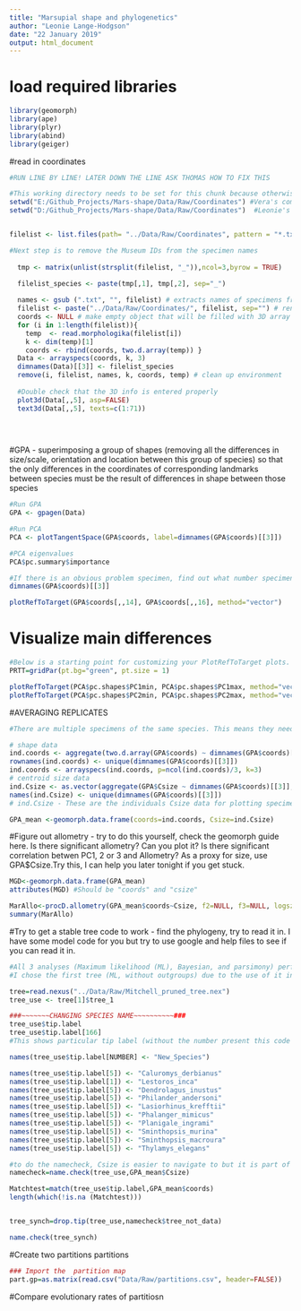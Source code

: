 ```yaml
---
title: "Marsupial shape and phylogenetics"
author: "Leonie Lange-Hodgson"
date: "22 January 2019"
output: html_document
---
```



# load required libraries

```r

library(geomorph)
library(ape)
library(plyr)
library(abind)
library(geiger)

```
#read in coordinates
```r

#RUN LINE BY LINE! LATER DOWN THE LINE ASK THOMAS HOW TO FIX THIS

#This working directory needs to be set for this chunk because otherwise it won't find the files. It is an issue of rmd talking to R itself.
setwd("E:/Github_Projects/Mars-shape/Data/Raw/Coordinates") #Vera's computer
setwd("D:/Github_Projects/Mars-shape/Data/Raw/Coordinates")  #Leonie's computer


filelist <- list.files(path= "../Data/Raw/Coordinates", pattern = "*.txt")

#Next step is to remove the Museum IDs from the specimen names   
  
  tmp <- matrix(unlist(strsplit(filelist, "_")),ncol=3,byrow = TRUE)   

  filelist_species <- paste(tmp[,1], tmp[,2], sep="_")
  
  names <- gsub (".txt", "", filelist) # extracts names of specimens from the file name
  filelist <- paste("../Data/Raw/Coordinates/", filelist, sep="") # rename with path
  coords <- NULL # make empty object that will be filled with 3D array of coordinate data
  for (i in 1:length(filelist)){
    temp  <- read.morphologika(filelist[i]) 
    k <- dim(temp)[1] 
    coords <- rbind(coords, two.d.array(temp)) }
  Data <- arrayspecs(coords, k, 3) 
  dimnames(Data)[[3]] <- filelist_species
  remove(i, filelist, names, k, coords, temp) # clean up environment
  
  #Double check that the 3D info is entered properly
  plot3d(Data[,,5], asp=FALSE)
  text3d(Data[,,5], texts=c(1:71))

  
  
```

#GPA - superimposing a group of shapes (removing all the differences in size/scale, orientation and location between this group of species) so that the only differences in the coordinates of corresponding landmarks between species must be the result of differences in shape between those species
```r
#Run GPA
GPA <- gpagen(Data)

#Run PCA
PCA <- plotTangentSpace(GPA$coords, label=dimnames(GPA$coords)[[3]])

#PCA eigenvalues
PCA$pc.summary$importance

#If there is an obvious problem specimen, find out what number specimen it is on the GPA
dimnames(GPA$coords)[[3]]

plotRefToTarget(GPA$coords[,,14], GPA$coords[,,16], method="vector")

```


# Visualize main differences
```r

#Below is a starting point for customizing your PlotRefToTarget plots. I recommend playing with this! This then gets fed into plotRefToTarget as per below.
PRTT=gridPar(pt.bg="green", pt.size = 1)

plotRefToTarget(PCA$pc.shapes$PC1min, PCA$pc.shapes$PC1max, method="vector", mag=0.6,gridPars = PRTT)
plotRefToTarget(PCA$pc.shapes$PC2min, PCA$pc.shapes$PC2max, method="vector") #Back to standard grey
```

#AVERAGING REPLICATES

```r
#There are multiple specimens of the same species. This means they need to be averaged before continuing 

# shape data
ind.coords <- aggregate(two.d.array(GPA$coords) ~ dimnames(GPA$coords)[[3]], FUN=mean)[,-1]
rownames(ind.coords) <- unique(dimnames(GPA$coords)[[3]])
ind.coords <- arrayspecs(ind.coords, p=ncol(ind.coords)/3, k=3)
# centroid size data
ind.Csize <- as.vector(aggregate(GPA$Csize ~ dimnames(GPA$coords)[[3]], FUN=mean)[,-1])
names(ind.Csize) <- unique(dimnames(GPA$coords)[[3]])
# ind.Csize - These are the individuals Csize data for plotting specimen allometry graphs

GPA_mean <-geomorph.data.frame(coords=ind.coords, Csize=ind.Csize)

```
#Figure out allometry - try to do this yourself, check the geomorph guide here. Is there significant allometry? Can you plot it? Is there significant correlation betwen PC1, 2 or 3 and Allometry? As a proxy for size, use GPA$Csize.Try this, I can help you later tonight if you get stuck.

```r
MGD<-geomorph.data.frame(GPA_mean)
attributes(MGD) #Should be "coords" and "csize"

MarAllo<-procD.allometry(GPA_mean$coords~Csize, f2=NULL, f3=NULL, logsz=TRUE, data=MGD, iter=149, print.progress=FALSE)
summary(MarAllo)

```

#Try to get a stable tree code to work - find the phylogeny, try to read it in. I have some model code for you but try to use google and help files to see if you can read it in.

```r
#All 3 analyses (Maximum likelihood (ML), Bayesian, and parsimony) performed in Mitchell et al. (2014) resulted in well-resolved and concordant trees.
#I chose the first tree (ML, without outgroups) due to the use of it in their further analyses

tree=read.nexus("../Data/Raw/Mitchell_pruned_tree.nex")
tree_use <- tree[1]$tree_1

###~~~~~~~CHANGING SPECIES NAME~~~~~~~~~~###
tree_use$tip.label
tree_use$tip.label[166]  
#This shows particular tip label (without the number present this code will provide you with all the tip labels)

names(tree_use$tip.label[NUMBER] <- "New_Species")

names(tree_use$tip.label[5]) <- "Caluromys_derbianus"
names(tree_use$tip.label[1]) <- "Lestoros_inca"
names(tree_use$tip.label[5]) <- "Dendrolagus_inustus"
names(tree_use$tip.label[5]) <- "Philander_andersoni"
names(tree_use$tip.label[5]) <- "Lasiorhinus_krefftii"
names(tree_use$tip.label[5]) <- "Phalanger_mimicus"
names(tree_use$tip.label[5]) <- "Planigale_ingrami"
names(tree_use$tip.label[5]) <- "Sminthopsis_murina"
names(tree_use$tip.label[5]) <- "Sminthopsis_macroura"
names(tree_use$tip.label[5]) <- "Thylamys_elegans"

#to do the namecheck, Csize is easier to navigate to but it is part of the same gdf so that's fine
namecheck=name.check(tree_use,GPA_mean$Csize)

Matchtest=match(tree_use$tip.label,GPA_mean$coords)
length(which(!is.na (Matchtest)))


tree_synch=drop.tip(tree_use,namecheck$tree_not_data)

name.check(tree_synch)

```

#Create two partitions partitions
```r
### Import the  partition map
part.gp=as.matrix(read.csv("Data/Raw/partitions.csv", header=FALSE))

```

#Compare evolutionary rates of partitiosn
```r


```

